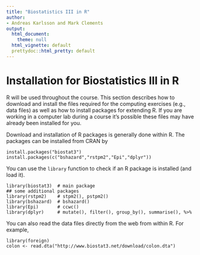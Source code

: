 ```yaml
---
title: "Biostatistics III in R"
author:
- Andreas Karlsson and Mark Clements
output:
  html_document:
    theme: null
  html_vignette: default
  prettydoc::html_pretty: default
---
```


Installation for Biostatistics III in R
======================================================

R will be used throughout the course. This section describes how to
download and install the files required for the computing exercises
(e.g., data files) as well as how to install packages for
extending R. If you are working in a computer lab during a course
it’s possible these files may have already been installed for you.

Download and installation of R packages is generally done within R. The packages can be installed from CRAN by

    install.packages("biostat3")
    install.packages(c("bshazard","rstpm2","Epi","dplyr"))

You can use the `library` function to check if an R package is installed (and load it).

    library(biostat3)  # main package
	## some additional packages
    library(rstpm2)    # stpm2(), pstpm2()
    library(bshazard)  # bshazard()
    library(Epi)       # ccwc()
    library(dplyr)     # mutate(), filter(), group_by(), summarise(), %>%
	
You can also read the data files directly from the web from within
R. For example,

    library(foreign)
	colon <- read.dta("http://www.biostat3.net/download/colon.dta")

